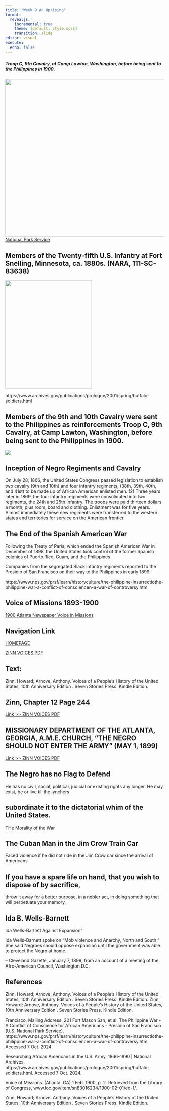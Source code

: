 ```yaml
---
title: "Week 9 An Uprising"
format:
  revealjs:
    incremental: true
    theme: [default, style.scss]
    transition: slide
editor: visual
execute:
  echo: false
---
```



##### Troop C, 9th Cavalry, at Camp Lawton, Washington, before being sent to the Philippines in 1900. 



![](9th.png){.absolute bottom="50" right="50" width="921" height="500"}
[National Park Service](https://www.nps.gov/prsf/learn/historyculture/the-philippine-insurrectiothe-philippine-war-a-conflict-of-consciencen-a-war-of-controversy.htm)


## Members of the Twenty-fifth U.S. Infantry at Fort Snelling, Minnesota, ca. 1880s. (NARA, 111-SC-83638)

![](25th-us-infantry-fort-snelling.jpg){.absolute bottom="50" right="50" width="275" height="341"}




https://www.archives.gov/publications/prologue/2001/spring/buffalo-soldiers.html

## Members of the 9th and 10th Cavalry were sent to the Philippines as reinforcements Troop C, 9th Cavalry, at Camp Lawton, Washington, before being sent to the Philippines in 1900. 

![](9th.png){.absolute bottom="50" right="50"}

## Inception of Negro Regiments and Cavalry

On July 28, 1866, the United States Congress passed legislation to establish two cavalry (9th and 10th) and four infantry regiments, (38th, 39th, 40th, and 41st) to be made up of African American enlisted men. (2) Three years later in 1869, the four infantry regiments were consolidated into two regiments, the 24th and 25th Infantry. The troops were paid thirteen dollars a month, plus room, board and clothing. Enlistment was for five years. Almost immediately these new regiments were transferred to the western states and territories for service on the American frontier.

## The End of the Spanish American War

Following the Treaty of Paris, which ended the Spanish American War in December of 1898, the United States took control of the former Spanish colonies of Puerto Rico, Guam, and the Philippines.

Companies from the segregated Black infantry regiments reported to the Presidio of San Francisco on their way to the Philippines in early 1899.

https://www.nps.gov/prsf/learn/historyculture/the-philippine-insurrectiothe-philippine-war-a-conflict-of-consciencen-a-war-of-controversy.htm

## Voice of Missions 1893-1900

[1900 Atlanta Newspaper Voice in Missions](https://www.loc.gov/item/sn83016234/1900-02-01/ed-1/)

##  {background-image="voice_page1.png" background-size="1600px"}

##  {background-image="page2_voice.png" background-size="1600px"}

## Navigation Link

[HOMEPAGE](https://miller-c-r.github.io/empire_slides/)

[ZINN VOICES PDF](TEXTBOOK%20ZINN%20VOICES.pdf)

## Text:

Zinn, Howard; Arnove, Anthony. Voices of a People's History of the United States, 10th Anniversary Edition . Seven Stories Press. Kindle Edition.

## Zinn, Chapter 12 Page 244


[Link \>\> ZINN VOICES PDF](TEXTBOOK%20ZINN%20VOICES.pdf)

## MISSIONARY DEPARTMENT OF THE ATLANTA, GEORGIA, A.M.E. CHURCH, “THE NEGRO SHOULD NOT ENTER THE ARMY” (MAY 1, 1899)

[Link \>\> ZINN VOICES PDF](TEXTBOOK%20ZINN%20VOICES.pdf)


## The Negro has no Flag to Defend
He has no civil, social, political, judicial or existing rights any longer. He may exist, be or live till the lynchers

## subordinate it to the dictatorial whim of the United States.

THe Morality of the War


## The Cuban Man in the Jim Crow Train Car


Faced violence if he did not ride in the Jim Crow car since the arrival of Americans

## If you have a spare life on hand, that you wish to dispose of by sacrifice,


throw it away for a better purpose, in a nobler act, in doing something that will perpetuate your memory,

## Ida B. Wells-Barnett

Ida Wells-Bartlett Against Expansion"

Ida Wells-Barnett spoke on "Mob violence and Anarchy, North and South." She said Negroes should oppose expansion until the government was able to protect the Negro at home.

-- Cleveland Gazette, January 7, 1899, from an account of a meeting of the Afro-American Council, Washington D.C.

## References 


Zinn, Howard; Arnove, Anthony. Voices of a People's History of the United States, 10th Anniversary Edition . Seven Stories Press. Kindle Edition. 
Zinn, Howard; Arnove, Anthony. Voices of a People's History of the United States, 10th Anniversary Edition . Seven Stories Press. Kindle Edition. 


Francisco, Mailing Address: 201 Fort Mason San, et al. The Philippine War - A Conflict of Conscience for African Americans - Presidio of San Francisco (U.S. National Park Service). https://www.nps.gov/prsf/learn/historyculture/the-philippine-insurrectiothe-philippine-war-a-conflict-of-consciencen-a-war-of-controversy.htm. Accessed 7 Oct. 2024.



Researching African Americans in the U.S. Army, 1866-1890 | National Archives. https://www.archives.gov/publications/prologue/2001/spring/buffalo-soldiers.html. Accessed 7 Oct. 2024.


Voice of Missions. (Atlanta, GA) 1 Feb. 1900, p. 2. Retrieved from the Library of Congress, www.loc.gov/item/sn83016234/1900-02-01/ed-1/.



Zinn, Howard; Arnove, Anthony. Voices of a People's History of the United States, 10th Anniversary Edition . Seven Stories Press. Kindle Edition.
